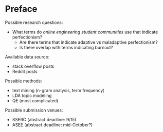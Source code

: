 # Preface {.unnumbered}

Possible research questions:

-   What terms do *online engineering student communities* use that indicate perfectionism?
    -   Are there terms that indicate adaptive vs maladaptive perfectionism?
    -   Is there overlap with terms indicating burnout?

Available data source:

-   stack overflow posts
-   Reddit posts

Possible methods:

-   text mining (n-gram analysis, term frequency)
-   LDA topic modeling
-   QE (most complicated)

Possible submission venues:

-   SSERC (abstract deadline: 9/15)
-   ASEE (abstract deadline: mid-October?)
